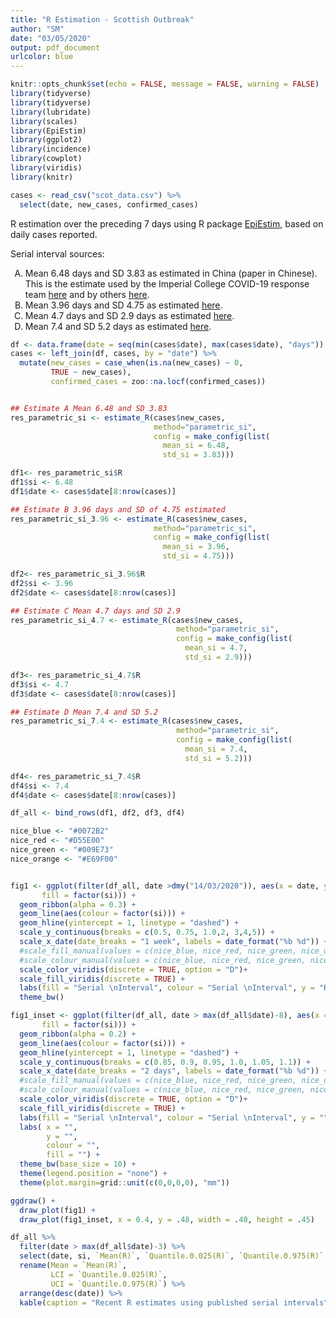 ```yaml
---
title: "R Estimation - Scottish Outbreak"
author: "SM"
date: "03/05/2020"
output: pdf_document
urlcolor: blue
---
```


```r
knitr::opts_chunk$set(echo = FALSE, message = FALSE, warning = FALSE)
library(tidyverse)
library(tidyverse)
library(lubridate)
library(scales)
library(EpiEstim)
library(ggplot2)
library(incidence)
library(cowplot)
library(viridis)
library(knitr)

cases <- read_csv("scot_data.csv") %>%
  select(date, new_cases, confirmed_cases)

```

R estimation over the preceding 7 days using R package [EpiEstim](https://cran.r-project.org/web/packages/EpiEstim/vignettes/demo.html), based on daily cases reported.

Serial interval sources:

A) Mean 6.48 days and SD 3.83 as estimated in China (paper in Chinese). This is the estimate used by the Imperial College COVID-19 response team [here](https://mrc-ide.github.io/covid19-short-term-forecasts/index.html#methods) and by others [here](https://d212y8ha88k086.cloudfront.net/manuscripts/17379/dc06fb5c-fcf5-414d-bda8-8d4d61cea9b4_15843_-_kylie_ainslie.pdf?doi=10.12688/wellcomeopenres.15843.1&numberOfBrowsableCollections=5&numberOfBrowsableInstitutionalCollections=0&numberOfBrowsableGateways=13).  
B) Mean 3.96 days and SD 4.75 as estimated [here](https://wwwnc.cdc.gov/eid/article/26/6/20-0357_article).
C) Mean 4.7 days and SD 2.9 days as estimated [here](https://www.ncbi.nlm.nih.gov/pubmed/32145466).
D) Mean 7.4 and SD 5.2 days as estimated [here](https://arxiv.org/pdf/2003.05003.pdf).


```r
df <- data.frame(date = seq(min(cases$date), max(cases$date), "days"))
cases <- left_join(df, cases, by = "date") %>%
  mutate(new_cases = case_when(is.na(new_cases) ~ 0,
         TRUE ~ new_cases),
         confirmed_cases = zoo::na.locf(confirmed_cases))


## Estimate A Mean 6.48 and SD 3.83
res_parametric_si <- estimate_R(cases$new_cases, 
                                method="parametric_si",
                                config = make_config(list(
                                  mean_si = 6.48, 
                                  std_si = 3.83)))

df1<- res_parametric_si$R
df1$si <- 6.48
df1$date <- cases$date[8:nrow(cases)]

## Estimate B 3.96 days and SD of 4.75 estimated
res_parametric_si_3.96 <- estimate_R(cases$new_cases, 
                                method="parametric_si",
                                config = make_config(list(
                                  mean_si = 3.96, 
                                  std_si = 4.75)))

df2<- res_parametric_si_3.96$R
df2$si <- 3.96
df2$date <- cases$date[8:nrow(cases)]

## Estimate C Mean 4.7 days and SD 2.9 
res_parametric_si_4.7 <- estimate_R(cases$new_cases, 
                                     method="parametric_si",
                                     config = make_config(list(
                                       mean_si = 4.7, 
                                       std_si = 2.9)))

df3<- res_parametric_si_4.7$R
df3$si <- 4.7
df3$date <- cases$date[8:nrow(cases)]

## Estimate D Mean 7.4 and SD 5.2
res_parametric_si_7.4 <- estimate_R(cases$new_cases, 
                                     method="parametric_si",
                                     config = make_config(list(
                                       mean_si = 7.4, 
                                       std_si = 5.2)))

df4<- res_parametric_si_7.4$R
df4$si <- 7.4
df4$date <- cases$date[8:nrow(cases)]

df_all <- bind_rows(df1, df2, df3, df4)

nice_blue <- "#0072B2"
nice_red <- "#D55E00"
nice_green <- "#009E73"
nice_orange <- "#E69F00"


fig1 <- ggplot(filter(df_all, date >dmy("14/03/2020")), aes(x = date, y = `Mean(R)`, ymin = `Quantile.0.025(R)`, ymax = `Quantile.0.975(R)`, 
       fill = factor(si))) +
  geom_ribbon(alpha = 0.3) +
  geom_line(aes(colour = factor(si))) + 
  geom_hline(yintercept = 1, linetype = "dashed") +
  scale_y_continuous(breaks = c(0.5, 0.75, 1.0,2, 3,4,5)) +
  scale_x_date(date_breaks = "1 week", labels = date_format("%b %d")) +
  #scale_fill_manual(values = c(nice_blue, nice_red, nice_green, nice_orange)) + 
  #scale_colour_manual(values = c(nice_blue, nice_red, nice_green, nice_orange)) +
  scale_color_viridis(discrete = TRUE, option = "D")+
  scale_fill_viridis(discrete = TRUE) +
  labs(fill = "Serial \nInterval", colour = "Serial \nInterval", y = "R over the preceding 7 days", x = "Week Ending") +
  theme_bw() 

fig1_inset <- ggplot(filter(df_all, date > max(df_all$date)-8), aes(x = date, y = `Mean(R)`, ymin = `Quantile.0.025(R)`, ymax = `Quantile.0.975(R)`, 
       fill = factor(si))) +
  geom_ribbon(alpha = 0.2) +
  geom_line(aes(colour = factor(si))) + 
  geom_hline(yintercept = 1, linetype = "dashed") +
  scale_y_continuous(breaks = c(0.85, 0.9, 0.95, 1.0, 1.05, 1.1)) +
  scale_x_date(date_breaks = "2 days", labels = date_format("%b %d")) +
  #scale_fill_manual(values = c(nice_blue, nice_red, nice_green, nice_orange)) + 
  #scale_colour_manual(values = c(nice_blue, nice_red, nice_green, nice_orange)) +
  scale_color_viridis(discrete = TRUE, option = "D")+
  scale_fill_viridis(discrete = TRUE) +
  labs(fill = "Serial \nInterval", colour = "Serial \nInterval", y = "", x = "Week Ending") +
  labs( x = "",
        y = "",
        colour = "",
        fill = "") +
  theme_bw(base_size = 10) +
  theme(legend.position = "none") +
  theme(plot.margin=grid::unit(c(0,0,0,0), "mm"))

ggdraw() +
  draw_plot(fig1) +
  draw_plot(fig1_inset, x = 0.4, y = .48, width = .40, height = .45)
```

\newpage 

```r
df_all %>%
  filter(date > max(df_all$date)-3) %>%
  select(date, si, `Mean(R)`, `Quantile.0.025(R)`, `Quantile.0.975(R)` ) %>%
  rename(Mean = `Mean(R)`,
         LCI = `Quantile.0.025(R)`,
         UCI = `Quantile.0.975(R)`) %>%
  arrange(desc(date)) %>%
  kable(caption = "Recent R estimates using published serial intervals", digits = 2)
```


